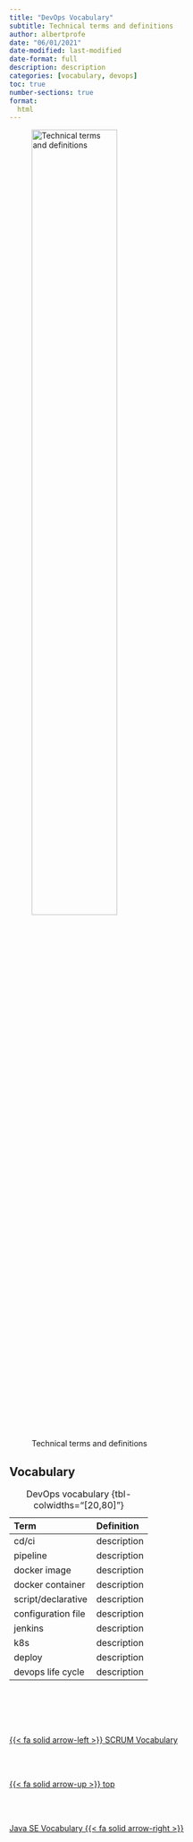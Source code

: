 ```yaml
---
title: "DevOps Vocabulary"
subtitle: Technical terms and definitions
author: albertprofe
date: "06/01/2021"
date-modified: last-modified
date-format: full
description: description
categories: [vocabulary, devops]
toc: true
number-sections: true
format:
  html
---
```


![Technical terms and definitions](/images/home/frontimagealbertprofeweb-vocabulary.png){width=60%}

## Vocabulary 

| Term | Definition |
|:---|:---|
| cd/ci | description |
| pipeline | description |
| docker image | description |
| docker container | description |
| script/declarative | description |
| configuration file  | description |
| jenkins | description |
| k8s | description |
| deploy | description |
| devops life cycle | description |

: DevOps vocabulary {tbl-colwidths="[20,80]"}


<!--- navLinks -->
<br><br>
<div class=row>
<br>
<div class='column left previous'>
<br>
[{{< fa solid arrow-left >}} SCRUM Vocabulary](/vocabulary/vocab-scrum.qmd)
<br>
</div>
<br>
<div class='column center'>
<br>
[{{< fa solid arrow-up >}} top](#top)
<br>
</div>
<br>
<div class='column right next'>
<br>
[Java SE Vocabulary {{< fa solid arrow-right >}}](/vocabulary/vocab-java-se.qmd)
<br>
</div>
<br>
</div>
